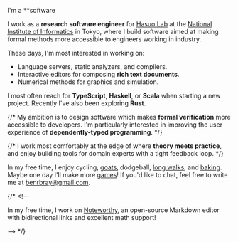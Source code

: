 I'm a **software 

I work as a **research software engineer** for [Hasuo Lab](https://group-mmm.org/~ichiro/) at the <a href="https://www.nii.ac.jp/en/">National Institute of Informatics</a> in Tokyo, where I build software aimed at making formal methods more accessible to engineers working in industry.

These days, I'm most interested in working on:

* Language servers, static analyzers, and compilers.
* Interactive editors for composing **rich text documents**.
* Numerical methods for graphics and simulation.

I most often reach for **TypeScript**, **Haskell**, or **Scala** when starting a new project.  Recently I've also been exploring **Rust**.

{/* My ambition is to design software which makes **formal verification** more accessible to developers. I'm particularly interested in improving the user experience of **dependently-typed programming**. */}

{/*
I work most comfortably at the edge of where <b>theory meets practice</b>, and enjoy building tools for domain experts with a tight feedback loop.
 */}

In my free time, I enjoy cycling, [goats](/images/photos/ben-goat.jpg), dodgeball, [long walks](/images/photos/tokyo-walking-map.jpg), and [baking](/images/photos/sourdough.jpg).  Maybe one day I'll make more [games](http://www.newgrounds.com/portal/view/512482)! If you'd like to chat, feel free to write me at <a href="mailto:benrbray@gmail.com">benrbray@gmail.com</a>.

{/* <!-- <p>In my free time, I work on <a href="https://noteworthy.ink/">Noteworthy</a>, an open-source Markdown
  editor with bidirectional links and excellent math support!
</p> -->

<!-- <p>I hold a Masters in Computer Science from <b>Georgia Tech</b>, where my research advisor was <a
    href="https://www.cc.gatech.edu/~jabernethy9/">Jacob Abernethy</a>. Previously, I studied math at
  the University of Michigan, where I also helped with a machine learning <a
    href="https://eecs445-f16.github.io/">class</a> and <a href="http://msail.github.io/">reading
    group</a>. --> */}